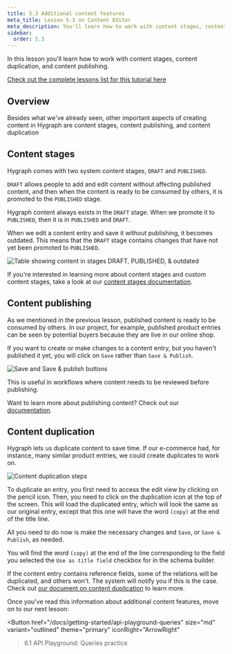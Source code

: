 ```yaml
---
title: 5.3 Additional content features
meta_title: Lesson 5.3 on Content Editor
meta_description: You'll learn how to work with content stages, content duplication, and content publishing
sidebar:
  order: 5.3
---
```


<Card theme="info" title="Lesson 5.3 - Content Editor: Additional content features">

In this lesson you'll learn how to work with content stages, content duplication, and content publishing.

[Check out the complete lessons list for this tutorial here](/docs/getting-started/onboarding-overview#what-you-will-learn)

</Card>

## Overview

Besides what we've already seen, other important aspects of creating content in Hygraph are content stages, content publishing, and content duplication

## Content stages

Hygraph comes with two system content stages, `DRAFT` and `PUBLISHED`.

`DRAFT` allows people to add and edit content without affecting published content, and then when the content is ready to be consumed by others, it is promoted to the `PUBLISHED` stage.

Hygraph content always exists in the `DRAFT` stage. When we promote it to `PUBLISHED`, then it is in `PUBLISHED` and `DRAFT`.

When we edit a content entry and save it without publishing, it becomes outdated. This means that the `DRAFT` stage contains changes that have not yet been promoted to `PUBLISHED`.

![Table showing content in stages DRAFT, PUBLISHED, & outdated](/images/docs/getting-started/content-stages-comparison.png)

If you're interested in learning more about content stages and custom content stages, take a look at our [content stages documentation](/docs/guides/content/content-stages).

## Content publishing

As we mentioned in the previous lesson, published content is ready to be consumed by others. In our project, for example, published product entries can be seen by potential buyers because they are live in our online shop.

If you want to create or make changes to a content entry, but you haven't published it yet, you will click on `Save` rather than `Save & Publish`.

![Save and Save & publish buttons](/images/docs/getting-started/save-publish-options.png)

This is useful in workflows where content needs to be reviewed before publishing.

Want to learn more about publishing content? Check out our [documentation](/docs/guides/content/publishing-content).

## Content duplication

Hygraph lets us duplicate content to save time. If our e-commerce had, for instance, many similar product entries, we could create duplicates to work on.

![Content duplication steps](/images/docs/getting-started/duplicate_content.gif)

To duplicate an entry, you first need to access the edit view by clicking on the pencil icon. Then, you need to click on the duplication icon at the top of the screen. This will load the duplicated entry, which will look the same as our original entry, except that this one will have the word `(copy)` at the end of the title line.

All you need to do now is make the necessary changes and `Save`, or `Save & Publish`, as needed.

<Card theme="warning">

You will find the word `(copy)` at the end of the line corresponding to the field you selected the `Use as title field` checkbox for in the schema builder.

If the content entry contains reference fields, some of the relations will be duplicated, and others won't. The system will notify you if this is the case. Check out [our document on content duplication](/docs/guides/content/duplicating-content) to learn more.

</Card>

<Card theme="info" title="Next step">

Once you've read this information about additional content features, move on to our next lesson:

<Button
  href="/docs/getting-started/api-playground-queries"
  size="md"
  variant="outlined"
  theme="primary"
  iconRight="ArrowRight"
>6.1 API Playground: Queries practice</Button>

</Card>
